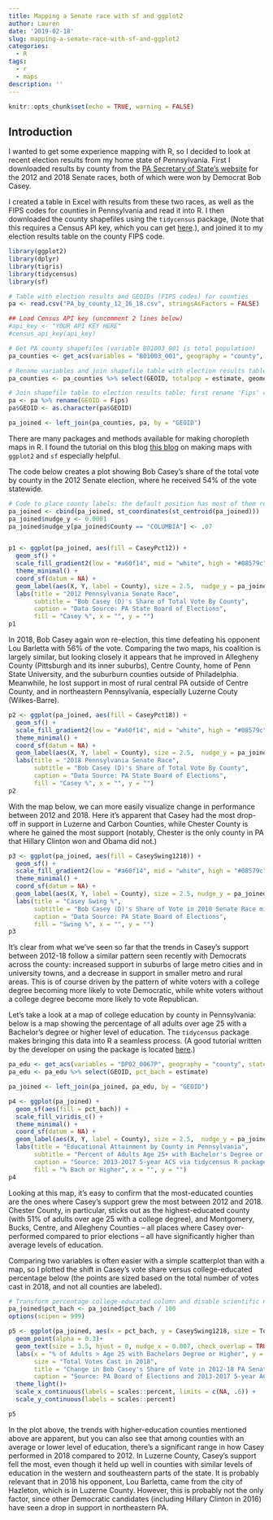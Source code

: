 ```yaml
---
title: Mapping a Senate race with sf and ggplot2
author: Lauren
date: '2019-02-18'
slug: mapping-a-senate-race-with-sf-and-ggplot2
categories:
  - R
tags:
  - r
  - maps
description: ''
---
```


```r
knitr::opts_chunk$set(echo = TRUE, warning = FALSE)
```

## Introduction

I wanted to get some experience mapping with R, so I decided to look at recent election results from my home state of Pennsylvania. First I downloaded results by county from the [PA Secretary of State's website](https://electionreturns.pa.gov) for the 2012 and 2018 Senate races, both of which were won by Democrat Bob Casey.

I created a table in Excel with results from these two races, as well as the FIPS codes for counties in Pennsylvania and read it into R. I then downloaded the county shapefiles using the `tidycensus` package, (Note that this requires a Census API key, which you can get [here](https://api.census.gov/data/key_signup.html).), and joined it to my election results table on the county FIPS code.

```r
library(ggplot2)
library(dplyr)
library(tigris)
library(tidycensus)
library(sf)

# Table with election results and GEOIDs (FIPS codes) for counties
pa <- read.csv("PA_by_county_12_16_18.csv", stringsAsFactors = FALSE)

## Load Census API key (uncomment 2 lines below)
#api_key <- "YOUR API KEY HERE"
#census_api_key(api_key)

# Get PA county shapefiles (variable B01003_001 is total population)
pa_counties <- get_acs(variables = "B01003_001", geography = "county", state = "PA", geometry = TRUE, cache = TRUE)

# Rename variables and join shapefile table with election results table
pa_counties <- pa_counties %>% select(GEOID, totalpop = estimate, geometry)

# Join shapefile table to election results table; first rename 'Fips' column from election table to 'GEOID' to match shapefile table 
pa <- pa %>% rename(GEOID = Fips)
pa$GEOID <- as.character(pa$GEOID)

pa_joined <- left_join(pa_counties, pa, by = "GEOID")

```

There are many packages and methods available for making choropleth maps in R. I found the tutorial on this blog [this blog](https://www.r-spatial.org/r/2018/10/25/ggplot2-sf.html) on making maps with `ggplot2` and `sf` especially helpful. 

The code below creates a plot showing Bob Casey's share of the total vote by county in the 2012 Senate election, where he received 54% of the vote statewide. 

```r
# Code to place county labels: the default position has most of them readable, but I needed to move the label for Columbia County upward -- this uses the st_centroid function to place labels for each county in the geographic center, and then the label for Columbia County is nudged upward.
pa_joined <- cbind(pa_joined, st_coordinates(st_centroid(pa_joined)))
pa_joined$nudge_y <- 0.0001
pa_joined$nudge_y[pa_joined$County == "COLUMBIA"] <- .07


p1 <- ggplot(pa_joined, aes(fill = CaseyPct12)) +
  geom_sf() +
  scale_fill_gradient2(low = "#a60f14", mid = "white", high = "#08579c", midpoint = 0.5, limits = c(.2, NA)) + 
  theme_minimal() +
  coord_sf(datum = NA) + 
  geom_label(aes(X, Y, label = County), size = 2.5,  nudge_y = pa_joined$nudge_y, show.legend = FALSE) +
  labs(title = "2012 Pennsylvania Senate Race", 
       subtitle = "Bob Casey (D)'s Share of Total Vote By County", 
       caption = "Data Source: PA State Board of Elections",
       fill = "Casey %", x = "", y = "")
p1

```


In 2018, Bob Casey again won re-election, this time defeating his opponent Lou Barletta with 56% of the vote. Comparing the two maps, his coalition is largely similar, but looking closely it appears that he improved in Allegheny County (Pittsburgh and its inner suburbs), Centre County, home of Penn State University, and the suburburn counties outside of Philadelphia. Meanwhile, he lost support in most of rural central PA outside of Centre County, and in northeastern Pennsylvania, especially  Luzerne Couty (Wilkes-Barre). 

```r
p2 <- ggplot(pa_joined, aes(fill = CaseyPct18)) +
  geom_sf() +
  scale_fill_gradient2(low = "#a60f14", mid = "white", high = "#08579c", midpoint = 0.5) + 
  theme_minimal() +
  coord_sf(datum = NA) + 
  geom_label(aes(X, Y, label = County), size = 2.5,  nudge_y = pa_joined$nudge_y, show.legend = FALSE) +
  labs(title = "2018 Pennsylvania Senate Race", 
       subtitle = "Bob Casey (D)'s Share of Total Vote By County", 
       caption = "Data Source: PA State Board of Elections",
       fill = "Casey %", x = "", y = "")
p2


```

With the map below, we can more easily visualize change in performance between 2012 and 2018. Here it's apparent that Casey had the most drop-off in support in Luzerne and Carbon Counties, while Chester County is where he gained the most support (notably, Chester is the only county in PA that Hillary Clinton won and Obama did not.)

```r
p3 <- ggplot(pa_joined, aes(fill = CaseySwing1218)) +
  geom_sf() +
  scale_fill_gradient2(low = "#a60f14", mid = "white", high = "#08579c", midpoint = 0) + 
  theme_minimal() +
  coord_sf(datum = NA) + 
  geom_label(aes(X, Y, label = County), size = 2.5, nudge_y = pa_joined$nudge_y, show.legend = FALSE) +
  labs(title = "Casey Swing %", 
       subtitle = "Bob Casey (D)'s Share of Vote in 2018 Senate Race minus 2012 Senate race", 
       caption = "Data Source: PA State Board of Elections",
       fill = "Swing %", x = "", y = "")
p3


```

It's clear from what we've seen so far that the trends in Casey's support between 2012-18 follow a similar pattern seen recently with Democrats across the county: increased support in suburbs of large metro cities and in university towns, and a decrease in support in smaller metro and rural areas. This is of course driven by the pattern of white voters with a college degree becoming more likely to vote Democratic, while white voters without a college degree become more likely to vote Republican.

Let's take a look at a map of college education by county in Pennsylvania: below is a map showing the percentage of all adults over age 25 with a Bachelor's degree or higher level of education. The `tidycensus` package makes bringing this data into R a seamless process. (A good tutorial written by the developer on using the package is located [here](https://walkerke.github.io/tidycensus/articles/basic-usage.html).)

```r
pa_edu <- get_acs(variables = "DP02_0067P", geography = "county", state = "PA", geometry = FALSE, cache = FALSE)
pa_edu <- pa_edu %>% select(GEOID, pct_bach = estimate)

pa_joined <- left_join(pa_joined, pa_edu, by = "GEOID")

p4 <- ggplot(pa_joined) +
  geom_sf(aes(fill = pct_bach)) +
  scale_fill_viridis_c() +
  theme_minimal() +
  coord_sf(datum = NA) + 
  geom_label(aes(X, Y, label = County), size = 2.5,  nudge_y = pa_joined$nudge_y, show.legend = FALSE, alpha = 0.5) +
  labs(title = "Educational Attainment by County in Pennsylvania", 
       subtitle = "Percent of Adults Age 25+ with Bachelor's Degree or Higher",
       caption = "Source: 2013-2017 5-year ACS via tidycensus R package",
       fill = "% Bach or Higher", x = "", y = "")
p4

```

Looking at this map, it's easy to confirm that the most-educated counties are the ones where Casey's support grew the most between 2012 and 2018. Chester County, in particular, sticks out as the highest-educated county (with 51% of adults over age 25 with a college degree), and Montgomery, Bucks, Centre, and Allegheny Counties -- all places where Casey over-performed compared to prior elections -- all have significantly higher than average levels of education. 

Comparing two variables is often easier with a simple scatterplot than with a map, so I plotted the shift in Casey's vote share versus college-educated percentage below (the points are sized based on the total number of votes cast in 2018, and not all counties are labeled). 

```r
# Transform percentage college-educated column and disable scientific notion for plot
pa_joined$pct_bach <- pa_joined$pct_bach / 100
options(scipen = 999)

p5 <- ggplot(pa_joined, aes(x = pct_bach, y = CaseySwing1218, size = Total18, label = County)) + 
  geom_point(alpha = 0.3)+
  geom_text(size = 3.5, hjust = 0, nudge_x = 0.007, check_overlap = TRUE, fontface = "bold") + 
  labs(x = "% of Adults > Age 25 with Bachelors Degree or Higher", y = "Casey Share of Vote in 2018 minus Share of Vote in 2012",
       size = "Total Votes Cast in 2018",
       title = "Change in Bob Casey's Share of Vote in 2012-18 PA Senate Races Compared with College Edu. by County",
       caption = "Source: PA Board of Elections and 2013-2017 5-year ACS") +
  theme_light()+ 
  scale_x_continuous(labels = scales::percent, limits = c(NA, .6)) +
  scale_y_continuous(labels = scales::percent)

p5

```

In the plot above, the trends with higher-education counties mentioned above are apparent, but you can also see that among counties with an average or lower level of education, there's a significant range in how Casey performed in 2018 compared to 2012. In Luzerne County, Casey's support fell the most, even though it held up well in counties with similar levels of education in the western and southeastern parts of the state. It is probably relevant that in 2018 his opponent, Lou Barletta, came from the city of Hazleton, which is in Luzerne County. However, this is probably not the only factor, since other Democratic candidates (including Hillary Clinton in 2016) have seen a drop in support in northeastern PA.